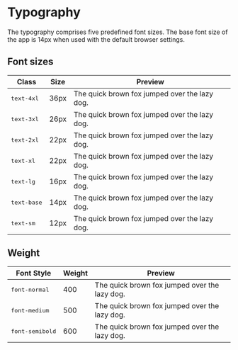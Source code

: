 
<Meta title="Foundations/Typography" />

# Typography

The typography comprises five predefined font sizes. The base font size of the
app is 14px when used with the default browser settings.

## Font sizes

<Unstyled>
  <table className="mb-8 dark:text-f1-foreground-inverse/80">
    <thead>
      <tr>
        <th className="text-left">Class</th>
        <th className="text-left">Size</th>
        <th className="text-left">Preview</th>
      </tr>
    </thead>
    <tbody>
      <tr>
        <td>
          <pre className="inline">text-4xl</pre>
        </td>
        <td>36px</td>
        <td className="text-3xl">
          The quick brown fox jumped over the lazy dog.
        </td>
      </tr>
      <tr>
        <td>
          <pre className="inline">text-3xl</pre>
        </td>
        <td>26px</td>
        <td className="text-3xl">
          The quick brown fox jumped over the lazy dog.
        </td>
      </tr>
      <tr>
        <td>
          <pre className="inline">text-2xl</pre>
        </td>
        <td>22px</td>
        <td className="text-2xl">
          The quick brown fox jumped over the lazy dog.
        </td>
      </tr>
      <tr>
        <td>
          <pre className="inline">text-xl</pre>
        </td>
        <td>22px</td>
        <td className="text-xl">
          The quick brown fox jumped over the lazy dog.
        </td>
      </tr>
      <tr>
        <td>
          <pre className="inline">text-lg</pre>
        </td>
        <td>16px</td>
        <td className="text-lg">
          The quick brown fox jumped over the lazy dog.
        </td>
      </tr>
      <tr>
        <td>
          <pre className="inline">text-base</pre>
        </td>
        <td>14px</td>
        <td>The quick brown fox jumped over the lazy dog.</td>
      </tr>
      <tr>
        <td>
          <pre className="inline">text-sm</pre>
        </td>
        <td>12px</td>
        <td className="text-sm">
          The quick brown fox jumped over the lazy dog.
        </td>
      </tr>
    </tbody>
  </table>
</Unstyled>

## Weight

<Unstyled>
  <table className="mb-8 dark:text-f1-foreground-inverse/80">
    <thead>
      <tr>
        <th>Font Style</th>
        <th>Weight</th>
        <th>Preview</th>
      </tr>
    </thead>
    <tbody>
      <tr>
        <td>
          <pre>font-normal</pre>
        </td>
        <td>400</td>
        <td>The quick brown fox jumped over the lazy dog.</td>
      </tr>
      <tr>
        <td>
          <pre>font-medium</pre>
        </td>
        <td>500</td>
        <td className="font-medium">
          The quick brown fox jumped over the lazy dog.
        </td>
      </tr>
      <tr>
        <td>
          <pre>font-semibold</pre>
        </td>
        <td>600</td>
        <td className="font-semibold">
          The quick brown fox jumped over the lazy dog.
        </td>
      </tr>
    </tbody>
  </table>
</Unstyled>
